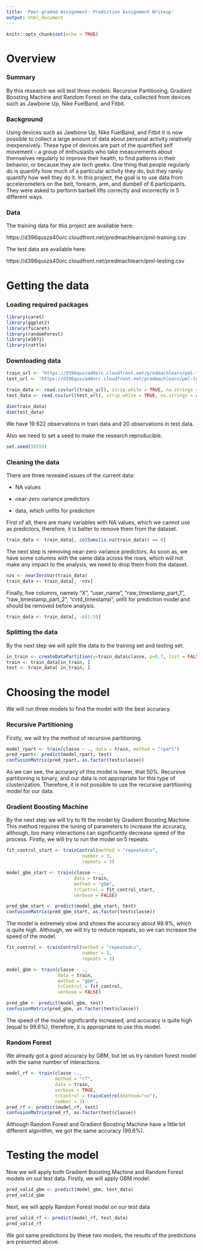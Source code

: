 ```yaml
---
title: 'Peer-graded Assignment: Prediction Assignment Writeup'
output: html_document
---
```


```r
knitr::opts_chunk$set(echo = TRUE)
```
# Overview

### Summary

By this research we will test three models: Recursive Partitioning, Gradient Boosting Machine and Random Forest on the data, collected from devices such as Jawbone Up, Nike FuelBand, and Fitbit.

### Background

Using devices such as Jawbone Up, Nike FuelBand, and Fitbit it is now possible to collect a large amount of data about personal activity relatively inexpensively. These type of devices are part of the quantified self movement – a group of enthusiasts who take measurements about themselves regularly to improve their health, to find patterns in their behavior, or because they are tech geeks. One thing that people regularly do is quantify how much of a particular activity they do, but they rarely quantify how well they do it. In this project, the goal is to use data from accelerometers on the belt, forearm, arm, and dumbell of 6 participants. They were asked to perform barbell lifts correctly and incorrectly in 5 different ways. 

### Data

The training data for this project are available here:

https://d396qusza40orc.cloudfront.net/predmachlearn/pml-training.csv

The test data are available here:

https://d396qusza40orc.cloudfront.net/predmachlearn/pml-testing.csv


# Getting the data

### Loading required packages

```r
library(caret)
library(ggplot2)
library(fscaret)
library(randomForest)
library(e1071)
library(rattle)
```

### Downloading data

```r
train_url <- "https://d396qusza40orc.cloudfront.net/predmachlearn/pml-training.csv"
test_url <- "https://d396qusza40orc.cloudfront.net/predmachlearn/pml-testing.csv"

train_data <- read.csv(url(train_url), strip.white = TRUE, na.strings = c("NA", ""))
test_data <- read.csv(url(test_url), strip.white = TRUE, na.strings = c("NA", ""))

dim(train_data)
dim(test_data)
```

We have 19 622 observations in train data and 20 observations in test data.

Also we need to set a seed to make the research reproducible.

```r
set.seed(55555)
```

### Cleaning the data

There are three revealed issues of the current data:

* NA values

* near-zero variance predictors

* data, which unfits for prediction


First of all, there are many variables with NA values, which we cannot use as predictors, therefore, it is better to remove them from the dataset.

```r
train_data <- train_data[, colSums(is.na(train_data)) == 0]
```

The next step is removing near-zero variance predictors. As soon as, we have some columns with the same data across the rows, which will not make any impact to the analysis, we need to drop them from the dataset.

```r
nzv <- nearZeroVar(train_data)
train_data <- train_data[, -nzv]
```

Finally, five columns, namely "X", "user_name", "raw_timestamp_part_1", "raw_timestamp_part_2", "cvtd_timestamp", unfit for prediction model and should be removed before analysis.

```r
train_data <- train_data[, -c(1:5)]
```

### Splitting the data

By the next step we will split the data to the training set and testing set.

```r
in_train <- createDataPartition(y=train_data$classe, p=0.7, list = FALSE)
train <- train_data[in_train, ]
test <- train_data[-in_train, ]
```

# Choosing the model

We will run three models to find the model with the best accuracy.

### Recursive Partitioning

Firstly, we will try the method of recursive partitioning.

```r
model_rpart <- train(classe ~ ., data = train, method = "rpart")
pred_rpart<- predict(model_rpart, test)
confusionMatrix(pred_rpart, as.factor(test$classe))
```

As we can see, the accuracy of this model is lower, that 50%. Recursive partitioning is binary, and our data is not appropriate for this type of clusterization. Therefore, it is not possible to use the recursive partitioning model for our data.


### Gradient Boosting Machine

By the next step we will try to fit the model by Gradient Boosting Machine. This method requires the tuning of parameters to increase the accuracy, although, too many interactions can significantly decrease speed of the process. Firstly, we will try to run the model on 5 repeats.

```r
fit_control_start <- trainControl(method = "repeatedcv",
                            number = 3,
                            repeats = 3)

model_gbm_start <- train(classe ~ ., 
                         data = train, 
                         method = "gbm", 
                         trControl = fit_control_start,
                         verbose = FALSE)

pred_gbm_start <- predict(model_gbm_start, test)
confusionMatrix(pred_gbm_start, as.factor(test$classe))
```

The model is extremely slow and shows the accuracy about 98.9%, which is quite high. Although, we will try to reduce repeats, so we can increase the speed of the model.

```r
fit_control <- trainControl(method = "repeatedcv",
                            number = 3,
                            repeats = 3)

model_gbm <- train(classe ~ ., 
                   data = train, 
                   method = "gbm", 
                   trControl = fit_control,
                   verbose = FALSE)

pred_gbm <- predict(model_gbm, test)
confusionMatrix(pred_gbm, as.factor(test$classe))
```

The speed of the model significantly increased, and accuracy is quite high (equal to 99.6%), therefore, it is appropriate to use this model.

### Random Forest

We already got a good accuracy by GBM, but let us try random forest model with the same number of interactions.

```r
model_rf <- train(classe ~., 
                  method = "rf", 
                  data = train, 
                  verbose = TRUE, 
                  trControl = trainControl(method="cv"), 
                  number = 3)
pred_rf <- predict(model_rf, test)
confusionMatrix(pred_rf, as.factor(test$classe))
```

Although Random Forest and Gradient Boosting Machine have a little bit different algorithm, we got the same accuracy (99.6%).

# Testing the model

Now we will apply both Gradient Boosting Machine and Random Forest models on out test data.
Firstly, we will apply GBM model.

```r
pred_valid_gbm <- predict(model_gbm, test_data)
pred_valid_gbm
```

Next, we will apply Random Forest model on our test data

```r
pred_valid_rf <- predict(model_rf, test_data)
pred_valid_rf
```

We got same predictions by these two models, the results of the predictions are presented above.

